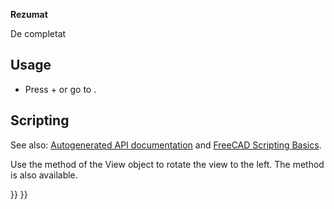 <languages/>

{{Docnav
|[[Std_ViewLeft|ViewLeft]]
|[[Std_ViewRotateRight|ViewRotateRight]]
|[[Std_View_Menu|Std View Menu]]
|IconL=Std_ViewLeft.svg
|IconR=Std_ViewRotateRight.svg
|IconC=Freecad.svg
}}

{{GuiCommand
|Name=Std ViewRotateLeft
|MenuLocation=View → Standard views → Rotate Left
|Workbenches=All
|Shortcut={{KEY|Shift}}+{{KEY|Left}}
|SeeAlso=[[Std_ViewRotateRight|Std ViewRotateRight]]
}}

<span id="Description"></span>
<div class="mw-translate-fuzzy">
'''Rezumat'''
</div>

<div class="mw-translate-fuzzy">
De completat
</div>

==Usage==

<div class="mw-translate-fuzzy">
* Press {{KEY|Shift}} + {{KEY|Left}} or go to {{MenuCommand|View → Standard views → Rotate Left}}.
</div>

==Scripting==

See also: [https://freecad.github.io/SourceDoc/ Autogenerated API documentation] and [[FreeCAD_Scripting_Basics|FreeCAD Scripting Basics]].

Use the {{incode|viewRotateLeft}} method of the View object to rotate the view to the left. The {{incode|viewRotateRight}} method is also available.

{{Code|code=
import FreeCADGui

view = FreeCADGui.ActiveDocument.ActiveView
view.viewRotateLeft()
}}


{{Docnav
|[[Std_ViewLeft|ViewLeft]]
|[[Std_ViewRotateRight|ViewRotateRight]]
|[[Std_View_Menu|Std View Menu]]
|IconL=Std_ViewLeft.svg
|IconR=Std_ViewRotateRight.svg
|IconC=Freecad.svg
}}

{{Std_Base_navi{{#translation:}}}}
{{Userdocnavi{{#translation:}}}}